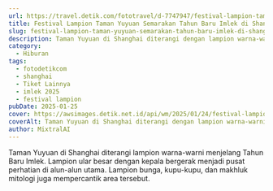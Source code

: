 ```yaml
---
url: https://travel.detik.com/fototravel/d-7747947/festival-lampion-taman-yuyuan-semarakan-tahun-baru-imlek-di-shanghai
title: Festival Lampion Taman Yuyuan Semarakan Tahun Baru Imlek di Shanghai
slug: festival-lampion-taman-yuyuan-semarakan-tahun-baru-imlek-di-shanghai
description: Taman Yuyuan di Shanghai diterangi dengan lampion warna-warni menjelang Tahun Baru Imlek. Instalasi tersebut akan dipamerkan hingga 12 Februari.
category:
  - Hiburan
tags:
  - fotodetikcom
  - shanghai
  - Tiket Lainnya
  - imlek 2025
  - festival lampion
pubDate: 2025-01-25
cover: https://awsimages.detik.net.id/api/wm/2025/01/24/festival-lampion-taman-yuyuan-semarakan-tahun-baru-imlek-di-shanghai-1_169.jpeg?wid=54&w=650&v=1&t=jpeg
coverAlt: Taman Yuyuan di Shanghai diterangi dengan lampion warna-warni pada Kamis (23/1) menjelang Tahun Baru Imlek. Sebuah lampion ular besar dengan kepala yang bergerak dipajang di alun-alun utama, dan lampion bunga, kupu-kupu, dan makhluk mitologi menghiasi area tersebut.
author: MixtralAI
---
```

Taman Yuyuan di Shanghai diterangi lampion warna-warni menjelang Tahun Baru Imlek. Lampion ular besar dengan kepala bergerak menjadi pusat perhatian di alun-alun utama. Lampion bunga, kupu-kupu, dan makhluk mitologi juga mempercantik area tersebut.
